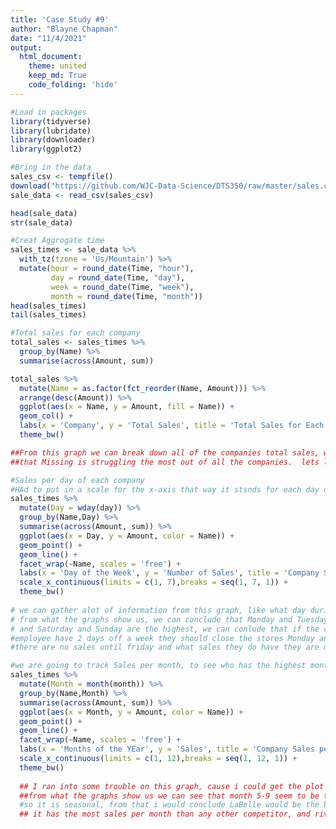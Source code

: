 ---
title: 'Case Study #9'
author: "Blayne Chapman"
date: "11/4/2021"
output:
  html_document:
    theme: united
    keep_md: True
    code_folding: 'hide'
---

```{r}
#Load in packages 
library(tidyverse)
library(lubridate)
library(downloader)
library(ggplot2)

```

```{r}
#Bring in the data 
sales_csv <- tempfile()
download("https://github.com/WJC-Data-Science/DTS350/raw/master/sales.csv", sales_csv, mode = "wb")
sale_data <- read_csv(sales_csv)

head(sale_data)
str(sale_data)
```

```{r}
#Creat Aggrogate time
sales_times <- sale_data %>%
  with_tz(tzone = 'Us/Mountain') %>%
  mutate(hour = round_date(Time, "hour"),
         day = round_date(Time, "day"),
         week = round_date(Time, "week"),
         month = round_date(Time, "month"))
head(sales_times)
tail(sales_times)
```

```{r}
#Total sales for each company 
total_sales <- sales_times %>%
  group_by(Name) %>%
  summarise(across(Amount, sum))

total_sales %>%
  mutate(Name = as.factor(fct_reorder(Name, Amount))) %>%
  arrange(desc(Amount)) %>%
  ggplot(aes(x = Name, y = Amount, fill = Name)) +
  geom_col() +
  labs(x = 'Company', y = 'Total Sales', title = 'Total Sales for Each Company') +
  theme_bw() 

##From this graph we can break down all of the companies total sales, we can ##see from this 
##that Missing is struggling the most out of all the companies.  lets look ##deeper in everyday sales and see what is going on. 

```

```{r}
#Sales per day of each company
#HAd to put in a scale for the x-axis that way it stsnds for each day of the week.
sales_times %>%
  mutate(Day = wday(day)) %>%
  group_by(Name,Day) %>%
  summarise(across(Amount, sum)) %>%
  ggplot(aes(x = Day, y = Amount, color = Name)) +
  geom_point() +
  geom_line() +
  facet_wrap(~Name, scales = 'free') +
  labs(x = 'Day of the Week', y = 'Number of Sales', title = 'Company Sales per Day') +
  scale_x_continuous(limits = c(1, 7),breaks = seq(1, 7, 1)) +
  theme_bw() 
  
# we can gather alot of information from this graph, like what day during the week should stores be open
# from what the graphs show us, we can conclude that Monday and Tuesday Sales are the slowest,
# and Saturday and Sunday are the highest, we can conlude that if the compnaies were to let there 
#employee have 2 days off a week they should close the stores Monday and Tueday, due to little or no saels on those day. I believe for a store like Missing it should only be open Thursday-Sunday
#there are no sales until friday and what sales they do have they are minimal.

```

```{r}
#we are going to track Sales per month, to see who has the highest monthy avg
sales_times %>%
  mutate(Month = month(month)) %>%
  group_by(Name,Month) %>%
  summarise(across(Amount, sum)) %>%
  ggplot(aes(x = Month, y = Amount, color = Name)) +
  geom_point() +
  geom_line() +
  facet_wrap(~Name, scales = 'free') +
  labs(x = 'Months of the YEar', y = 'Sales', title = 'Company Sales per Month')+
  scale_x_continuous(limits = c(1, 12),breaks = seq(1, 12, 1)) +
  theme_bw() 
  
  ## I ran into some trouble on this graph, cause i could get the plot to scale out tto 1-12 so could see each month
  ##from what the graphs show us we can see that month 5-9 seem to be the only part in the year that sales are made
  #so it is seasonal, from that i would conclude LaBelle would be the best business to purchase 
  ## it has the most sales per month than any other competitor, and rivals Hotdiggity dor toal sales throughout the year

```

